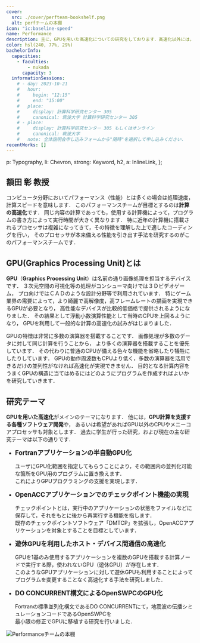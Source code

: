 ```yaml
---
cover:
  src: ./cover/perfteam-bookshelf.png
  alt: perfチームの本棚
icon: "ic:baseline-speed"
name: Performance
description: 主に，GPUを用いた高速化についての研究をしております．高速化以外には，GPU開発支援ソフトや，機能追加などの研究を行っています．
color: hsl(240, 77%, 29%)
bachelorInfo:
  capacities:
    - faculties:
        - nukada
      capacity: 3
  informationSessions:
    # - day: 2023-10-21
    #   hour:
    #     begin: "12:15"
    #     end: "15:00"
    #   place:
    #     display: 計算科学研究センター 305
    #     canonical: 筑波大学 計算科学研究センター 305
    # - place:
    #     display: 計算科学研究センター 305 もしくはオンライン
    #     canonical: 筑波大学
    #   note: 全体説明会申し込みフォームから"随時"を選択して申し込みください．
recentWorks: []
---
```



  p: Typography,
  li: Chevron,
  strong: Keyword,
  h2,
  a: InlineLink,
};

## 額田 彰 教授

コンピュータ分野においてパフォーマンス（性能）とは多くの場合は処理速度，計算スピードを意味します．
このパフォーマンスチームが目標とするのは**計算の高速化**です．
同じ内容の計算であっても，使用する計算機によって，プログラムの書き方によって実行時間が大きく異なります．
特に近年の計算機に搭載されるプロセッサは複雑になってきて，その特徴を理解した上で適したコーディングを行い，
そのプロセッサが本来備える性能を引き出す手法を研究するのがこのパフォーマンスチームです．

## GPU(Graphics Processing Unit)とは

**GPU**（**Graphics Processing Unit**）は名前の通り画像処理を担当するデバイスです．
３次元空間の可視化等の処理がコンシューマ向けでは３Ｄビデオゲーム，
プロ向けではＣＡＤのような設計分野等で利用されています．
特にゲーム業界の需要によって，より綺麗で高解像度，高フレームレートの描画を実現できるGPUが必要となり，
高性能なデバイスが比較的低価格で提供されるようになりました．
その結果として浮動小数演算性能として当時のCPUを上回るようになり，
GPUを利用して一般的な計算の高速化の試みがはじまりました．

GPUの特徴は非常に多数の演算器を搭載することです．
画像処理が多数のデータに対して同じ計算を行うことから，
より多くの演算器を搭載することを優先しています．
その代わりに普通のCPUが備える色々な機能を省略したり犠牲にしたりしています．
GPUの動作周波数もCPUより低く，多数の演算器を活用できるだけの並列性がなければ高速化が実現できません．
目的となる計算内容をうまくGPUの構造に当てはめるにはどのようにプログラムを作成すればよいかを研究していきます．

## 研究テーマ

**GPUを用いた高速化**がメインのテーマになります．
他には，**GPU計算を支援する各種ソフトウェア開発**や，
あるいは希望があればGPU以外のCPUやメニーコアプロセッサも対象とします．
過去に学生が行った研究，および現在の主な研究テーマは以下の通りです．

- <span style="font-weight: bold; font-size: 1.2em;">
    Fortranアプリケーションの半自動GPU化
  </span>

  ユーザにGPU化範囲を指定してもらうことにより，その範囲内の並列化可能な箇所をGPU用のプログラムに置き換えます．\
  これによりGPUプログラミングの支援を実現します．

- <span style="font-weight: bold; font-size: 1.2em;">
    OpenACCアプリケーションでのチェックポイント機能の実現
  </span>

  チェックポイントとは，実行中のアプリケーションの状態をファイルなどに保存して，それをもとに後から再実行する機能を指します．\
  既存のチェックポイントソフトウェア「DMTCP」を拡張し，OpenACCアプリケーションを対象とすることを目標としています．

- <span style="font-weight: bold; font-size: 1.2em;">
    遊休GPUを利用したホスト・デバイス間通信の高速化
  </span>

  GPUを1基のみ使用するアプリケーションを複数のGPUを搭載する計算ノードで実行する際，使われないGPU（遊休GPU）が存在します．\
  このようなGPUアプリケーションに対して遊休GPUも利用することによってプログラムを変更することなく高速化する手法を研究しました．

- <span style="font-weight: bold; font-size: 1.2em;">
    DO CONCURRENT構文によるOpenSWPCのGPU化
  </span>

  Fortranの標準並列化構文であるDO CONCURRENTにて，地震波の伝播シミュレーションコードであるOpenSWPCを\
  最小限の修正でGPUに移植する研究を行いました．

<Image src={cover} alt="Performanceチームの本棚" />
